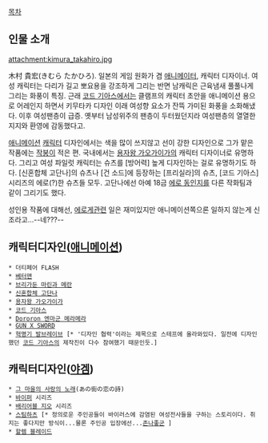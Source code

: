 [[목차]]

== 인물 소개 ==
attachment:kimura_takahiro.jpg

木村 貴宏(きむら たかひろ). 일본의 게임 원화가 겸 [[애니메이터]], 캐릭터 디자이너. 여성 캐릭터는 다리가 길고 뽀요용을 강조하게 그리는 반면 남캐릭은 근육냄새 풀풀나게 그리는 화풍이 특징. 근래 [[코드 기아스]]에서는 클램프의 캐릭터 초안을 애니메이션 용으로 어레인지 하면서 키무타카 디자인 이래 여성향 요소가 잔뜩 가미된 화풍을 소화해냈다. 이후 여성팬층이 급증. 옛부터 남성위주의 팬층이 두터웠던지라 여성팬층의 열열한 지지와 환영에 감동했다고.

[[애니메이션]] [[캐릭터]] 디자인에서는 색을 많이 쓰지않고 선이 강한 디자인으로 그가 맡은 작품에는 [[작붕]]이 적은 편. 국내에서는 [[용자왕 가오가이가]]의 캐릭터 디자이너로 유명하다. 그리고 여성 파일럿 캐릭터는 슈츠를 [방어력] 높게 디자인하는 걸로 유명하기도 하다. [신혼합체 고단나]의 슈츠나 [건 소드]에 등장하는 [프리실라]의 슈츠, [코드 기아스] 시리즈의 에로(?)한 슈츠들 모두. 고단나에선 아예 18금 [[에로 동인지]]를 다른 작화팀과 같이 그리기도 했다.

성인용 작품에 대해선, [[에로게]]관련 일은 재미있지만 애니메이션쪽으론 일하지 않는게 신조라고...--네???--
== 캐릭터디자인([[애니메이션]]) ==
 * 더티페어 FLASH
 * [[베터맨]]
 * [[브리가둔 마린과 메란]]
 * [[신혼합체 고단나]]
 * [[용자왕 가오가이가]]
 * [[코드 기아스]]
 * [[Dororon 엔마군 메라메라]]
 * [[GUN X SWORD]]
 * [[혁명기 발브레이브]] [* '디자인 협력'이라는 제목으로 스테프에 올라와있다. 일전에 디자인했던 [[코드 기아스]]의 제작진이 다수 참여했기 때문인듯.]

== 캐릭터디자인([[야겜]]) ==
 * [[그 마을의 사랑의 노래]](あの街の恋の詩)
 * [[바이퍼]] 시리즈
 * [[배리어블 지오]] 시리즈
 * [[스팀하츠]] [* 정의로운 주인공들이 바이러스에 감염된 여성전사들을 구하는 스토리이다. 취지는 좋다지만 방식이...물론 주인공 입장에선...[[존나좋군]] ]
 * [[할렘 블레이드]]
